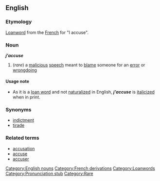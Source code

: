 ==English==
<!---Pronunciation: zha-KYOOZ--->

===Etymology===
[[Loanword]] from the [[French]] for "I accuse".

===Noun===
'''''j'accuse'''''<!--what is the plural?--><!---Perhaps "j'accuses"?--->

#(''rare'') a [[malicious]] [[speech]] meant to [[blame]] someone for an [[error]] or [[wrongdoing]]

====Usage note====
*As it is a [[loan word]] and not [[naturalize]]d in English, '''''j'accuse''''' is [[italicize]]d when in print.

===Synonyms===
*[[indictment]]
*[[tirade]]

===Related terms===
*[[accusation]]
*[[accuse]]
*[[accuser]]

[[Category:English nouns]]
[[Category:French derivations]]
[[Category:Loanwords]]
[[Category:Pronunciation stub]]
[[Category:Rare]]